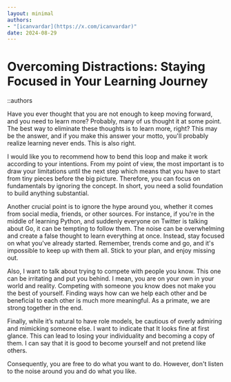 ```yaml
---
layout: minimal
authors:
- "[icanvardar](https://x.com/icanvardar)"
date: 2024-08-29
---
```


# Overcoming Distractions: Staying Focused in Your Learning Journey

::authors

Have you ever thought that you are not enough to keep moving forward, and you need to learn more? Probably, many of us thought it at some point. The best way to eliminate these thoughts is to learn more, right? This may be the answer, and if you make this answer your motto, you'll probably realize learning never ends. This is also right.

I would like you to recommend how to bend this loop and make it work according to your intentions. From my point of view, the most important is to draw your limitations until the next step which means that you have to start from tiny pieces before the big picture. Therefore, you can focus on fundamentals by ignoring the concept. In short, you need a solid foundation to build anything substantial.

Another crucial point is to ignore the hype around you, whether it comes from social media, friends, or other sources. For instance, if you're in the middle of learning Python, and suddenly everyone on Twitter is talking about Go, it can be tempting to follow them. The noise can be overwhelming and create a false thought to learn everything at once. Instead, stay focused on what you've already started. Remember, trends come and go, and it's impossible to keep up with them all. Stick to your plan, and enjoy missing out.

Also, I want to talk about trying to compete with people you know. This one can be irritating and put you behind. I mean, you are on your own in your world and reality. Competing with someone you know does not make you the best of yourself. Finding ways how can we help each other and be beneficial to each other is much more meaningful. As a primate, we are strong together in the end.

Finally, while it’s natural to have role models, be cautious of overly admiring and mimicking someone else. I want to indicate that It looks fine at first glance. This can lead to losing your individuality and becoming a copy of them. I can say that it is good to become yourself and not pretend like others.

Consequently, you are free to do what you want to do. However, don't listen to the noise around you and do what you like.
